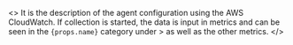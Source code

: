 <>
  It is the description of the agent configuration using the AWS CloudWatch. If collection is started, the data is input in metrics and can be seen in the <code>{props.name}</code> category under <Cmdname sid="side_management" className="uitext" /> &gt; <Cmdname sid="side_counter" className="uitext" /> as well as the other metrics.
</>

